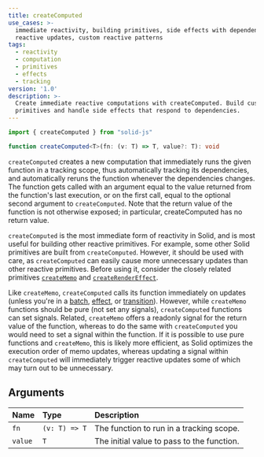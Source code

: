 ```yaml
---
title: createComputed
use_cases: >-
  immediate reactivity, building primitives, side effects with dependencies,
  reactive updates, custom reactive patterns
tags:
  - reactivity
  - computation
  - primitives
  - effects
  - tracking
version: '1.0'
description: >-
  Create immediate reactive computations with createComputed. Build custom
  primitives and handle side effects that respond to dependencies.
---
```


```ts
import { createComputed } from "solid-js"

function createComputed<T>(fn: (v: T) => T, value?: T): void

```

`createComputed` creates a new computation that immediately runs the given function in a tracking scope, thus automatically tracking its dependencies, and automatically reruns the function whenever the dependencies changes. 
The function gets called with an argument equal to the value returned from the function's last execution, or on the first call, equal to the optional second argument to `createComputed`. 
Note that the return value of the function is not otherwise exposed; in particular, createComputed has no return value.

`createComputed` is the most immediate form of reactivity in Solid, and is most useful for building other reactive primitives. 
For example, some other Solid primitives are built from `createComputed`. 
However, it should be used with care, as `createComputed` can easily cause more unnecessary updates than other reactive primitives. 
Before using it, consider the closely related primitives [`createMemo`](/reference/basic-reactivity/create-memo) and [`createRenderEffect`](/reference/secondary-primitives/create-render-effect).

Like `createMemo`, `createComputed` calls its function immediately on updates (unless you're in a [batch](/reference/reactive-utilities/batch), [effect](/reference/basic-reactivity/create-effect), or [transition](/reference/reactive-utilities/use-transition)). 
However, while `createMemo` functions should be pure (not set any signals), `createComputed` functions can set signals. 
Related, `createMemo` offers a readonly signal for the return value of the function, whereas to do the same with `createComputed` you would need to set a signal within the function. 
If it is possible to use pure functions and `createMemo`, this is likely more efficient, as Solid optimizes the execution order of memo updates, whereas updating a signal within `createComputed` will immediately trigger reactive updates some of which may turn out to be unnecessary.

## Arguments

| Name    | Type          | Description                                |
| :------ | :------------ | :----------------------------------------- |
| `fn`    | `(v: T) => T` | The function to run in a tracking scope.   |
| `value` | `T`           | The initial value to pass to the function. |
